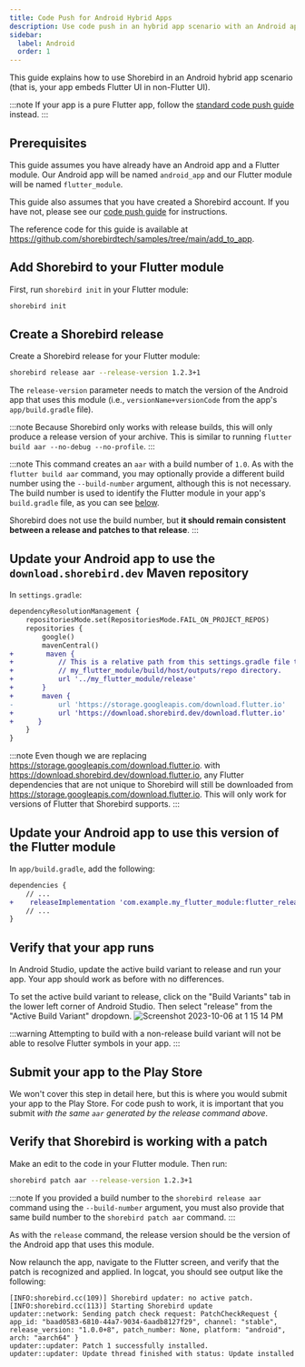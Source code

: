 ```yaml
---
title: Code Push for Android Hybrid Apps
description: Use code push in an hybrid app scenario with an Android app
sidebar:
  label: Android
  order: 1
---
```


This guide explains how to use Shorebird in an Android hybrid app scenario (that is, your app embeds Flutter UI in non-Flutter UI).

:::note
If your app is a pure Flutter app, follow the [standard code push guide](/code-push/initialize) instead.
:::

## Prerequisites

This guide assumes you have already have an Android app and a Flutter module. Our Android app will be named `android_app` and our Flutter module will be named `flutter_module`.

This guide also assumes that you have created a Shorebird account. If you have not, please see our [code push guide](/code-push/initialize) for instructions.

The reference code for this guide is available at https://github.com/shorebirdtech/samples/tree/main/add_to_app.

## Add Shorebird to your Flutter module

First, run `shorebird init` in your Flutter module:

```sh
shorebird init
```

## Create a Shorebird release

Create a Shorebird release for your Flutter module:

```sh
shorebird release aar --release-version 1.2.3+1
```

The `release-version` parameter needs to match the version of the Android app
that uses this module (i.e., `versionName+versionCode` from the app's
`app/build.gradle` file).

:::note
Because Shorebird only works with release builds, this will only produce a
release version of your archive. This is similar to running
`flutter build aar --no-debug --no-profile`.
:::

:::note
This command creates an `aar` with a build number of `1.0`. As with the
`flutter build aar` command, you may optionally provide a different build number
using the `--build-number` argument, although this is not necessary. The build
number is used to identify the Flutter module in your app's `build.gradle` file,
as you can see
[below](#update-your-android-app-to-use-this-version-of-the-flutter-module).

Shorebird does not use the build number, but **it should remain consistent
between a release and patches to that release**.
:::

## Update your Android app to use the `download.shorebird.dev` Maven repository

In `settings.gradle`:

```diff
dependencyResolutionManagement {
    repositoriesMode.set(RepositoriesMode.FAIL_ON_PROJECT_REPOS)
    repositories {
        google()
        mavenCentral()
+        maven {
+           // This is a relative path from this settings.gradle file to the
+           // my_flutter_module/build/host/outputs/repo directory.
+           url '../my_flutter_module/release'
+       }
+       maven {
-           url 'https://storage.googleapis.com/download.flutter.io'
+           url 'https://download.shorebird.dev/download.flutter.io'
+      }
    }
}
```

:::note
Even though we are replacing https://storage.googleapis.com/download.flutter.io.
with https://download.shorebird.dev/download.flutter.io, any Flutter
dependencies that are not unique to Shorebird will still be downloaded from
https://storage.googleapis.com/download.flutter.io. This will only work for
versions of Flutter that Shorebird supports.
:::

## Update your Android app to use this version of the Flutter module

In `app/build.gradle`, add the following:

```diff
dependencies {
    // ...
+    releaseImplementation 'com.example.my_flutter_module:flutter_release:1.0'
    // ...
}
```

## Verify that your app runs

In Android Studio, update the active build variant to release and run your app.
Your app should work as before with no differences.

To set the active build variant to release, click on the "Build Variants" tab in
the lower left corner of Android Studio. Then select "release" from the
"Active Build Variant" dropdown.
![Screenshot 2023-10-06 at 1 15 14 PM](https://github.com/shorebirdtech/docs/assets/581764/91b68c2c-7cee-44f1-a78a-eec443c353a3)

:::warning
Attempting to build with a non-release build variant will not be able to resolve
Flutter symbols in your app.
:::

## Submit your app to the Play Store

We won't cover this step in detail here, but this is where you would submit your
app to the Play Store. For code push to work, it is important that you submit
_with the same `aar` generated by the release command above_.

## Verify that Shorebird is working with a patch

Make an edit to the code in your Flutter module. Then run:

```sh
shorebird patch aar --release-version 1.2.3+1
```

:::note
If you provided a build number to the `shorebird release aar` command using the
`--build-number` argument, you must also provide that same build number to the
`shorebird patch aar` command.
:::

As with the `release` command, the release version should be the version of the
Android app that uses this module.

Now relaunch the app, navigate to the Flutter screen, and verify that the patch
is recognized and applied. In logcat, you should see output like the following:

```
[INFO:shorebird.cc(109)] Shorebird updater: no active patch.
[INFO:shorebird.cc(113)] Starting Shorebird update
updater::network: Sending patch check request: PatchCheckRequest { app_id: "baad0583-6810-44a7-9034-6aadb8127f29", channel: "stable", release_version: "1.0.0+8", patch_number: None, platform: "android", arch: "aarch64" }
updater::updater: Patch 1 successfully installed.
updater::updater: Update thread finished with status: Update installed
```

